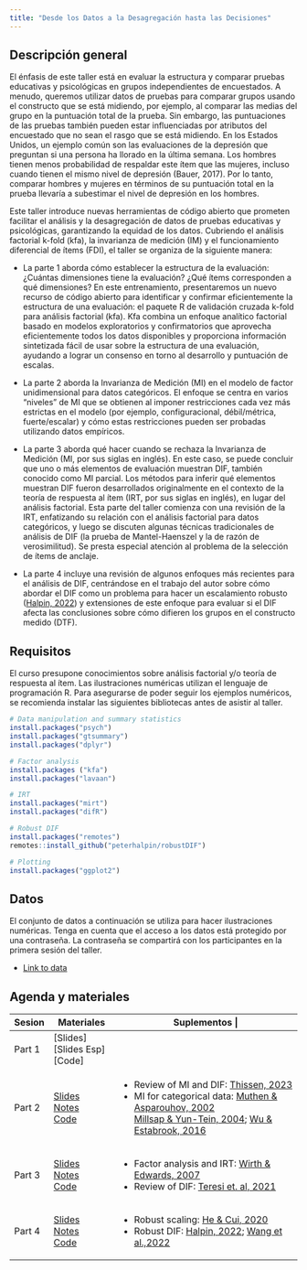 ```yaml
---
title: "Desde los Datos a la Desagregación hasta las Decisiones"
---
```


## Descripción general

El énfasis de este taller está en evaluar la estructura y comparar pruebas educativas y psicológicas en grupos independientes de encuestados. A menudo, queremos utilizar datos de pruebas para comparar grupos usando el constructo que se está midiendo, por ejemplo, al comparar las medias del grupo en la puntuación total de la prueba. Sin embargo, las puntuaciones de las pruebas también pueden estar influenciadas por atributos del encuestado que no sean el rasgo que se está midiendo. En los Estados Unidos, un ejemplo común son las evaluaciones de la depresión que preguntan si una persona ha llorado en la última semana. Los hombres tienen menos probabilidad de respaldar este ítem que las mujeres, incluso cuando tienen el mismo nivel de depresión (Bauer, 2017). Por lo tanto, comparar hombres y mujeres en términos de su puntuación total en la prueba llevaría a subestimar el nivel de depresión en los hombres. 

Este taller introduce nuevas herramientas de código abierto que prometen facilitar el análisis y la desagregación de datos de pruebas educativas y psicológicas, garantizando la equidad de los datos. Cubriendo el análisis factorial k-fold (kfa), la invarianza de medición (IM) y el funcionamiento diferencial de ítems (FDI), el taller se organiza de la siguiente manera:

-   La parte 1 aborda cómo establecer la estructura de la evaluación: ¿Cuántas dimensiones tiene la evaluación? ¿Qué ítems corresponden a qué dimensiones? En este entrenamiento, presentaremos un nuevo recurso de código abierto para identificar y confirmar eficientemente la estructura de una evaluación: el paquete R de validación cruzada k-fold para análisis factorial (kfa). Kfa combina un enfoque analítico factorial basado en modelos exploratorios y confirmatorios que aprovecha eficientemente todos los datos disponibles y proporciona información sintetizada fácil de usar sobre la estructura de una evaluación, ayudando a lograr un consenso en torno al desarrollo y puntuación de escalas. 

-   La parte 2 aborda la Invarianza de Medición (MI) en el modelo de factor unidimensional para datos categóricos. El enfoque se centra en varios "niveles" de MI que se obtienen al imponer restricciones cada vez más estrictas en el modelo (por ejemplo, configuracional, débil/métrica, fuerte/escalar) y cómo estas restricciones pueden ser probadas utilizando datos empíricos.

-   La parte 3 aborda qué hacer cuando se rechaza la Invarianza de Medición (MI, por sus siglas en inglés). En este caso, se puede concluir que uno o más elementos de evaluación muestran DIF, también conocido como MI parcial. Los métodos para inferir qué elementos muestran DIF fueron desarrollados originalmente en el contexto de la teoría de respuesta al ítem (IRT, por sus siglas en inglés), en lugar del análisis factorial. Esta parte del taller comienza con una revisión de la IRT, enfatizando su relación con el análisis factorial para datos categóricos, y luego se discuten algunas técnicas tradicionales de análisis de DIF (la prueba de Mantel-Haenszel y la de razón de verosimilitud). Se presta especial atención al problema de la selección de ítems de anclaje.

-   La parte 4 incluye una revisión de algunos enfoques más recientes para el análisis de DIF, centrándose en el trabajo del autor sobre cómo abordar el DIF como un problema para hacer un escalamiento robusto ([Halpin, 2022](https://arxiv.org/abs/2207.04598)) y extensiones de este enfoque para evaluar si el DIF afecta las conclusiones sobre cómo difieren los grupos en el constructo medido (DTF).

## Requisitos

El curso presupone conocimientos sobre análisis factorial y/o teoría de respuesta al ítem. Las ilustraciones numéricas utilizan el lenguaje de programación R. Para asegurarse de poder seguir los ejemplos numéricos, se recomienda instalar las siguientes bibliotecas antes de asistir al taller.

```r
# Data manipulation and summary statistics
install.packages("psych")
install.packages("gtsummary")
install.packages("dplyr")

# Factor analysis
install.packages ("kfa")
install.packages("lavaan")

# IRT
install.packages("mirt")
install.packages("difR")

# Robust DIF
install.packages("remotes")
remotes::install_github("peterhalpin/robustDIF")

# Plotting
install.packages("ggplot2")
```

## Datos

El conjunto de datos a continuación se utiliza para hacer ilustraciones numéricas. Tenga en cuenta que el acceso a los datos está protegido por una contraseña. La contraseña se compartirá con los participantes en la primera sesión del taller.


-  [Link to data](https://nyu.box.com/s/qbnid5p62jf00p1s2bohke984o2abwbi)

## Agenda y materiales

+------------+-----------------------------------------------+--------------------------------------------------------------------------------------------------------------------------------------------+
| Sesion     | Materiales                                    | Suplementos                                                                                                                              |
+============+===============================================+============================================================================================================================================+
| Part 1     | [Slides]                                      |                                                                                                                                            |
|            | [Slides Esp]                                  |                                                                                                                                            |
|            | [Code]                                        |                                                                                                                                            |
+------------+-----------------------------------------------+--------------------------------------------------------------------------------------------------------------------------------------------+
| Part 2     | [Slides](files/Week11.html){target="_blank"}\ | -   Review of MI and DIF: [Thissen, 2023](files/Thissen2023.pdf){target="_blank"}                                                          |
|            | [Notes](files/Week11.docx){target="_blank"}\  | -   MI for categorical data: [Muthen & Asparouhov, 2002](files/Muthen2002.pdf){target="_blank"}\                                           |
|            | [Code](files/DIF.html){target="_blank"}\      |     [Millsap & Yun-Tein, 2004](files/Millsap2004.pdf){target="_blank"}; [Wu & Estabrook, 2016](files/Wu2016.pdf){target="_blank"}          |
+------------+-----------------------------------------------+--------------------------------------------------------------------------------------------------------------------------------------------+
| Part 3     | [Slides](files/Week11.html){target="_blank"}\ | -   Factor analysis and IRT: [Wirth & Edwards, 2007](files/Wirth2007.pdf){target="_blank"}                                                 |
|            | [Notes](files/Week11.docx){target="_blank"}\  | -   Review of DIF: [Teresi et. al, 2021](https://www.ncbi.nlm.nih.gov/pmc/articles/PMC8889890/){target="_blank"}                           |
|            | [Code](files/DIF.html){target="_blank"}\      |                                                                                                                                            |
+------------+-----------------------------------------------+--------------------------------------------------------------------------------------------------------------------------------------------+
| Part 4     | [Slides](files/Week11.html){target="_blank"}\ | -   Robust scaling: [He & Cui, 2020](files/He2020.pdf){target="_blank"}                                                                    |
|            | [Notes](files/Week11.docx){target="_blank"}\  | -   Robust DIF: [Halpin, 2022](https://arxiv.org/abs/2207.04598){target="_blank"}; [Wang et al.,2022](files/Wang2022.pdf){target="_blank"} |
|            | [Code](files/DIF.html){target="_blank"}\      |                                                                                                                                            |
+------------+-----------------------------------------------+--------------------------------------------------------------------------------------------------------------------------------------------+
